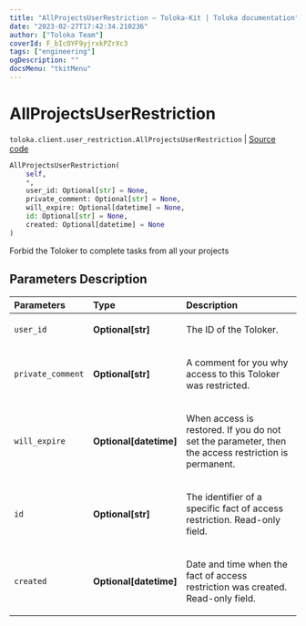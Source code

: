 ```yaml
---
title: "AllProjectsUserRestriction — Toloka-Kit | Toloka documentation"
date: "2023-02-27T17:42:34.210236"
author: ["Toloka Team"]
coverId: F_bIcOYF9yjrxkPZrXc3
tags: ["engineering"]
ogDescription: ""
docsMenu: "tkitMenu"
---
```


# AllProjectsUserRestriction
`toloka.client.user_restriction.AllProjectsUserRestriction` | [Source code](https://github.com/Toloka/toloka-kit/blob/v1.1.4/src/client/user_restriction.py#L84)

```python
AllProjectsUserRestriction(
    self,
    *,
    user_id: Optional[str] = None,
    private_comment: Optional[str] = None,
    will_expire: Optional[datetime] = None,
    id: Optional[str] = None,
    created: Optional[datetime] = None
)
```

Forbid the Toloker to complete tasks from all your projects

## Parameters Description

| Parameters | Type | Description |
| :----------| :----| :-----------|
`user_id`|**Optional\[str\]**|<p>The ID of the Toloker.</p>
`private_comment`|**Optional\[str\]**|<p>A comment for you why access to this Toloker was restricted.</p>
`will_expire`|**Optional\[datetime\]**|<p>When access is restored. If you do not set the parameter, then the access restriction is permanent.</p>
`id`|**Optional\[str\]**|<p>The identifier of a specific fact of access restriction. Read-only field.</p>
`created`|**Optional\[datetime\]**|<p>Date and time when the fact of access restriction was created. Read-only field.</p>